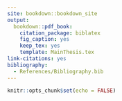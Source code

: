 ```yaml
--- 
site: bookdown::bookdown_site
output:
  bookdown::pdf_book:
    citation_package: biblatex
    fig_caption: yes
    keep_tex: yes
    template: MainThesis.tex
link-citations: yes
bibliography:
  - References/Bibliography.bib
---
```


```r
knitr::opts_chunk$set(echo = FALSE)
```
